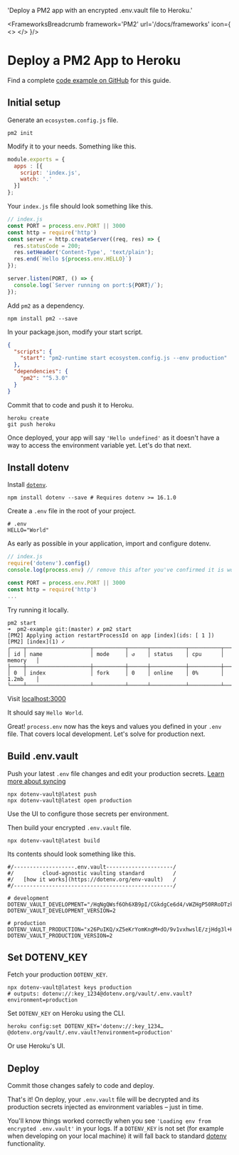
  'Deploy a PM2 app with an encrypted .env.vault file to Heroku.'

<FrameworksBreadcrumb framework='PM2' url='/docs/frameworks' icon={
  <>
    <Pm2Icon className="h-9 w-9 text-[#2B037A] dark:text-[#AC2E95]"/>
    <HerokuIcon className="h-9 w-9 text-[#430098]"/>
  </>
}/>
# Deploy a PM2 App to Heroku
<GuideHeading lead={description} />

<Note>
  Find a complete <a href="https://github.com/dotenv-org/examples/tree/master/pm2/heroku">code example on GitHub</a> for this guide.
</Note>

## Initial setup

Generate an `ecosystem.config.js` file.

```
pm2 init
```

Modify it to your needs. Something like this.

```js {{ title: 'ecosystem.config.js' }}
module.exports = {
  apps : [{
    script: 'index.js',
    watch: '.'
  }]
};
```

Your `index.js` file should look something like this.

```js {{ title: 'index.js'}}
// index.js
const PORT = process.env.PORT || 3000
const http = require('http')
const server = http.createServer((req, res) => {
  res.statusCode = 200;
  res.setHeader('Content-Type', 'text/plain');
  res.end(`Hello ${process.env.HELLO}`)
});

server.listen(PORT, () => {
  console.log(`Server running on port:${PORT}/`);
});
```

Add `pm2` as a dependency.

```
npm install pm2 --save
```

In your package.json, modify your start script.

```json {{ title: "package.json" }}
{
  "scripts": {
    "start": "pm2-runtime start ecosystem.config.js --env production"
  },
  "dependencies": {
    "pm2": "^5.3.0"
  }
}
```

Commit that to code and push it to Heroku.

```shell
heroku create
git push heroku
```

<ScreenshotBrowser url="/assets/img/docs/hello-undefined.png" www="yourapp.herokuapp.com" />

Once deployed, your app will say `'Hello undefined'` as it doesn't have a way to access the environment variable yet. Let's do that next.

## Install dotenv

Install [`dotenv`](https://github.com/motdotla/dotenv).

```shell
npm install dotenv --save # Requires dotenv >= 16.1.0
```

Create a `.env` file in the root of your project.

```shell {{ title: '.env' }}
# .env
HELLO="World"
```

As early as possible in your application, import and configure dotenv.

```js {{ title: 'index.js' }}
// index.js
require('dotenv').config()
console.log(process.env) // remove this after you've confirmed it is working

const PORT = process.env.PORT || 3000
const http = require('http')
...
```

Try running it locally.

```shell
pm2 start
➜  pm2-example git:(master) ✗ pm2 start
[PM2] Applying action restartProcessId on app [index](ids: [ 1 ])
[PM2] [index](1) ✓
┌────┬────────────────────┬──────────┬──────┬───────────┬──────────┬──────────┐
│ id │ name               │ mode     │ ↺    │ status    │ cpu      │ memory   │
├────┼────────────────────┼──────────┼──────┼───────────┼──────────┼──────────┤
│ 0  │ index              │ fork     │ 0    │ online    │ 0%       │ 1.2mb    │
└────┴────────────────────┴──────────┴──────┴───────────┴──────────┴──────────┘
```

Visit [localhost:3000](http://localhost:3000)

It should say `Hello World`.

<ScreenshotBrowser url='/assets/img/docs/nextjs-hello-world.png' />

Great! `process.env` now has the keys and values you defined in your `.env` file. That covers local development. Let's solve for production next.

## Build .env.vault

Push your latest `.env` file changes and edit your production secrets. [Learn more about syncing](/docs/tutorials/sync)

```shell
npx dotenv-vault@latest push
npx dotenv-vault@latest open production
```

Use the UI to configure those secrets per environment.

<ScreenshotBrowser url="/assets/img/docs/edit-production-value.gif" www="www.dotenv.org" />

Then build your encrypted `.env.vault` file.

```shell
npx dotenv-vault@latest build
```

Its contents should look something like this.

```shell {{ title: '.env.vault' }}
#/-------------------.env.vault---------------------/
#/         cloud-agnostic vaulting standard         /
#/   [how it works](https://dotenv.org/env-vault)   /
#/--------------------------------------------------/

# development
DOTENV_VAULT_DEVELOPMENT="/HqNgQWsf6Oh6XB9pI/CGkdgCe6d4/vWZHgP50RRoDTzkzPQk/xOaQs="
DOTENV_VAULT_DEVELOPMENT_VERSION=2

# production
DOTENV_VAULT_PRODUCTION="x26PuIKQ/xZ5eKrYomKngM+dO/9v1vxhwslE/zjHdg3l+H6q6PheB5GVDVIbZg=="
DOTENV_VAULT_PRODUCTION_VERSION=2
```

## Set DOTENV_KEY

Fetch your production `DOTENV_KEY`.

```shell
npx dotenv-vault@latest keys production
# outputs: dotenv://:key_1234@dotenv.org/vault/.env.vault?environment=production
```

Set `DOTENV_KEY` on Heroku using the CLI.

```shell
heroku config:set DOTENV_KEY='dotenv://:key_1234…@dotenv.org/vault/.env.vault?environment=production'
```

Or use Heroku's UI.

<ScreenshotBrowser url="/assets/img/docs/heroku-config-vars.png" www="www.heroku.com" />

## Deploy

Commit those changes safely to code and deploy.

That's it! On deploy, your `.env.vault` file will be decrypted and its production secrets injected as environment variables – just in time.

<ScreenshotBrowser url="/assets/img/docs/hello-production.png" />

You'll know things worked correctly when you see `'Loading env from encrypted .env.vault'` in your logs. If a `DOTENV_KEY` is not set (for example when developing on your local machine) it will fall back to standard [dotenv](https://github.com/motdotla/dotenv) functionality.

<ScreenshotBrowser url="/assets/img/docs/heroku-logs-vault.png" www="heroku logs --tail" />

<WellDone/>
